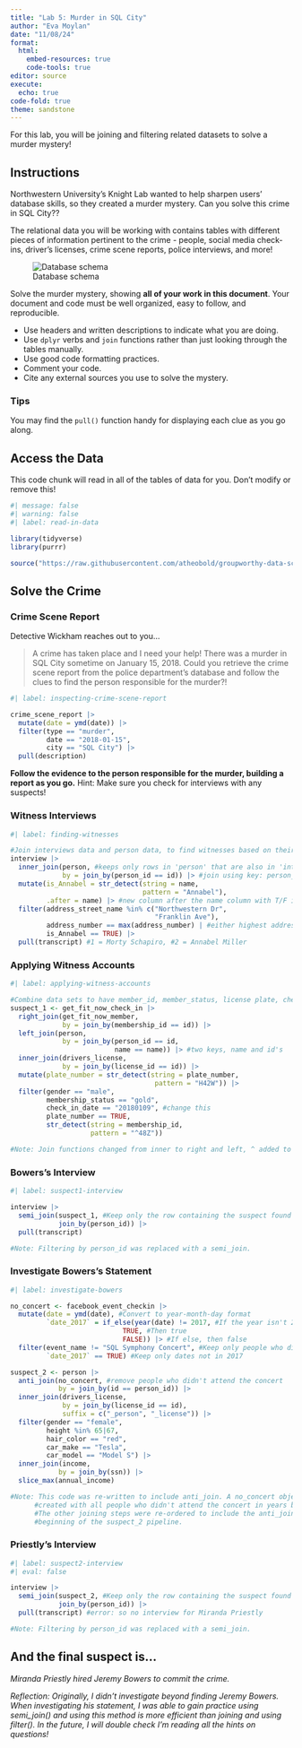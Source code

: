 ```yaml
---
title: "Lab 5: Murder in SQL City"
author: "Eva Moylan"
date: "11/08/24"
format: 
  html:  
    embed-resources: true
    code-tools: true
editor: source
execute: 
  echo: true
code-fold: true
theme: sandstone
---
```


For this lab, you will be joining and filtering related datasets to solve a murder mystery!

## Instructions

Northwestern University's Knight Lab wanted to help sharpen users' database skills, so they created a murder mystery. Can you solve this crime in SQL City??

The relational data you will be working with contains tables with different pieces of information pertinent to the crime - people, social media check-ins, driver's licenses, crime scene reports, police interviews, and more!

![Database schema](https://mystery.knightlab.com/schema.png)

Solve the murder mystery, showing **all of your work in this document**. Your document and code must be well organized, easy to follow, and reproducible.

+ Use headers and written descriptions to indicate what you are doing.
+ Use `dplyr` verbs and `join` functions rather than just looking through the tables manually.
+ Use good code formatting practices.
+ Comment your code.
+ Cite any external sources you use to solve the mystery.

### Tips 

You may find the `pull()` function handy for displaying each clue as you go along.


## Access the Data

This code chunk will read in all of the tables of data for you. Don't modify or remove this!

```r
#| message: false
#| warning: false
#| label: read-in-data

library(tidyverse)
library(purrr)

source("https://raw.githubusercontent.com/atheobold/groupworthy-data-science/main/labs/instructions/lab-5-setup.R")
```

## Solve the Crime

### Crime Scene Report

Detective Wickham reaches out to you...

> A crime has taken place and I need your help! There was a murder in SQL City sometime on January 15, 2018. Could you retrieve the crime scene report from the police department’s database and follow the clues to find the person responsible for the murder?!

```r
#| label: inspecting-crime-scene-report

crime_scene_report |>
  mutate(date = ymd(date)) |>
  filter(type == "murder",
         date == "2018-01-15",
         city == "SQL City") |>
  pull(description)

```

**Follow the evidence to the person responsible for the murder, building a report as you go.**
Hint: Make sure you check for interviews with any suspects!

### Witness Interviews
```r
#| label: finding-witnesses

#Join interviews data and person data, to find witnesses based on their address
interview |>
  inner_join(person, #keeps only rows in 'person' that are also in 'interview'
             by = join_by(person_id == id)) |> #join using key: person_id (interviews) and id (person)
  mutate(is_Annabel = str_detect(string = name,
                                 pattern = "Annabel"),
         .after = name) |> #new column after the name column with T/F if the person's first name is Annabel
  filter(address_street_name %in% c("Northwestern Dr",
                                    "Franklin Ave"),
         address_number == max(address_number) | #either highest address number *or* name is Annabel
         is_Annabel == TRUE) |>
  pull(transcript) #1 = Morty Schapiro, #2 = Annabel Miller

```

### Applying Witness Accounts
```r
#| label: applying-witness-accounts

#Combine data sets to have member_id, member_status, license plate, check-in date
suspect_1 <- get_fit_now_check_in |>
  right_join(get_fit_now_member,
             by = join_by(membership_id == id)) |>
  left_join(person,
             by = join_by(person_id == id,
                          name == name)) |> #two keys, name and id's
  inner_join(drivers_license,
             by = join_by(license_id == id)) |>
  mutate(plate_number = str_detect(string = plate_number,
                                    pattern = "H42W")) |>
  filter(gender == "male",
         membership_status == "gold",
         check_in_date == "20180109", #change this
         plate_number == TRUE,
         str_detect(string = membership_id,
                    pattern = "^48Z"))

#Note: Join functions changed from inner to right and left, ^ added to membership_id pattern detection and membership_id str_detect moved to a filter instead of a mutate.

```

### Bowers's Interview
```r
#| label: suspect1-interview

interview |>
  semi_join(suspect_1, #Keep only the row containing the suspect found in previous step
            join_by(person_id)) |>
  pull(transcript)

#Note: Filtering by person_id was replaced with a semi_join.

```

### Investigate Bowers's Statement
```r
#| label: investigate-bowers

no_concert <- facebook_event_checkin |>
  mutate(date = ymd(date), #Convert to year-month-day format
         `date_2017` = if_else(year(date) != 2017, #If the year isn't 2017
                            TRUE, #Then true
                            FALSE)) |> #If else, then false
  filter(event_name != "SQL Symphony Concert", #Keep only people who did not attend the concert
         `date_2017` == TRUE) #Keep only dates not in 2017

suspect_2 <- person |>
  anti_join(no_concert, #remove people who didn't attend the concert
            by = join_by(id == person_id)) |>
  inner_join(drivers_license,
             by = join_by(license_id == id),
             suffix = c("_person", "_license")) |>
  filter(gender == "female",
         height %in% 65|67,
         hair_color == "red",
         car_make == "Tesla",
         car_model == "Model S") |>
  inner_join(income,
            by = join_by(ssn)) |>
  slice_max(annual_income)

#Note: This code was re-written to include anti_join. A no_concert object was
      #created with all people who didn't attend the concert in years besides 2017. 
      #The other joining steps were re-ordered to include the anti_join at the 
      #beginning of the suspect_2 pipeline.
```

### Priestly's Interview
```r
#| label: suspect2-interview
#| eval: false

interview |>
  semi_join(suspect_2, #Keep only the row containing the suspect found in previous step
            join_by(person_id)) |>
  pull(transcript) #error: so no interview for Miranda Priestly

#Note: Filtering by person_id was replaced with a semi_join.

```

## And the final suspect is...

*Miranda Priestly hired Jeremy Bowers to commit the crime.*

*Reflection: Originally, I didn't investigate beyond finding Jeremy Bowers. When investigating his statement, I was able to gain practice using semi_join() and using this method is more efficient than joining and using filter(). In the future, I will double check I'm reading all the hints on questions!*
